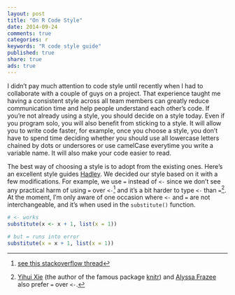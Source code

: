 ```yaml
---
layout: post
title: "On R Code Style"
date: 2014-09-24 
comments: true
categories: r
keywords: "R code style guide"
published: true
share: true
ads: true
---
```


I didn't pay much attention to code style until recently when I had to collaborate with a couple of guys on a project. That experience taught me having a consistent style across all team members can greatly reduce communication time and help people understand each other's code. If you're not already using a style, you should decide on a style today. Even if you program solo, you will also benefit from sticking to a style. It will allow you to write code faster, for example, once you choose a style, you don't have to spend time deciding whether you should use all lowercase letters chained by dots or undersores or use camelCase everytime you write a variable name. It will also make your code easier to read. 

The best way of choosing a style is to adopt from the existing ones. Here's an excellent style guides [Hadley](http://r-pkgs.had.co.nz/style.html). We decided our style based on it with a few modifications. For example, we use `=` instead of `<-` since we don't see any practical harm of using `=` over `<-`[^1] and it's a bit harder to type `<-` than `=`[^2]. At the moment, I'm only aware of one occasion where `<-` and `=` are not interchangeable, and it's when used in the `substitute()` function. 
```r
# <- works
substitute(x <- x + 1, list(x = 1))

# but = runs into error
substitute(x = x + 1, list(x = 1))
```

[^1]: [see this stackoverflow thread](http://stackoverflow.com/questions/1741820/assignment-operators-in-r-and)

[^2]: [Yihui Xie](http://yihui.name/en/2014/07/a-few-notes-on-user2014/) (the author of the famous package [knitr](http://yihui.name/knitr/)) and [Alyssa Frazee](http://alyssafrazee.com/introducing-R.html) also prefer `=` over `<-`.